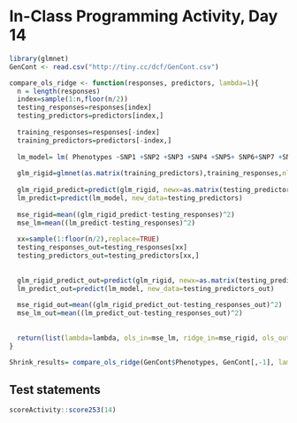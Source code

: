 # In-Class Programming Activity, Day 14

```r
library(glmnet)
GenCont <- read.csv("http://tiny.cc/dcf/GenCont.csv")
```

```r
compare_ols_ridge <- function(responses, predictors, lambda=1){
  n = length(responses)
  index=sample(1:n,floor(n/2))
  testing_responses=responses[index]
  testing_predictors=predictors[index,]
  
  training_responses=responses[-index]
  training_predictors=predictors[-index,]
  
  lm_model= lm( Phenotypes ~SNP1 +SNP2 +SNP3 +SNP4 +SNP5+ SNP6+SNP7 +SNP8 +SNP9 +SNP10 +SNP11 +SNP12,data=data.frame(Phenotypes=training_responses,training_predictors))
  
  glm_rigid=glmnet(as.matrix(training_predictors),training_responses,nlambda=lambda, alpha=0)
  
  glm_rigid_predict=predict(glm_rigid, newx=as.matrix(testing_predictors))
  lm_predict=predict(lm_model, new_data=testing_predictors)
  
  mse_rigid=mean((glm_rigid_predict-testing_responses)^2)
  mse_lm=mean((lm_predict-testing_responses)^2)
  
  xx=sample(1:floor(n/2),replace=TRUE)
  testing_responses_out=testing_responses[xx]
  testing_predictors_out=testing_predictors[xx,]
  
    
  glm_rigid_predict_out=predict(glm_rigid, newx=as.matrix(testing_predictors_out))
  lm_predict_out=predict(lm_model, new_data=testing_predictors_out)
  
  mse_rigid_out=mean((glm_rigid_predict_out-testing_responses_out)^2)
  mse_lm_out=mean((lm_predict_out-testing_responses_out)^2)
  
  
  return(list(lambda=lambda, ols_in=mse_lm, ridge_in=mse_rigid, ols_out=mse_lm_out,  ridge_out=mse_rigid_out))
}

Shrink_results= compare_ols_ridge(GenCont$Phenotypes, GenCont[,-1], lambda=1)
```



## Test statements

```r
scoreActivity::score253(14)
```